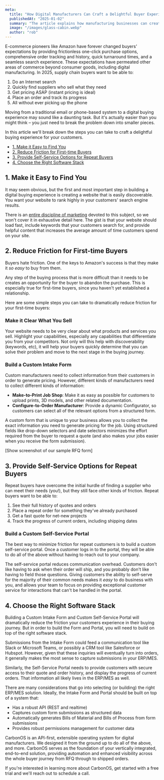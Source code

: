 ```yaml
---
meta:
  title: "How Digital Manufacturers Can Craft a Delightful Buyer Experience in 2025"
  publishedAt: "2025-01-02"
  summary: "The article explains how manufacturing businesses can create a modern digital buying experience that meets customer expectations by making their services easily discoverable online, reducing friction for first-time buyers through clear website content and custom intake forms, and providing self-service options for repeat customers through dedicated portals that allow order tracking and reordering."
  image: "/images/glass-cabin.webp"
  author: "rob"
---
```


E-commerce pioneers like Amazon have forever changed buyers' expectations by providing frictionless one-click purchase options, comprehensive order tracking and history, quick turnaround times, and a seamless search experience. These expectations have permeated other areas of commerce beyond consumer goods, including digital manufacturing. In 2025, supply chain buyers want to be able to:

1. Do an Internet search
2. Quickly find suppliers who sell what they need
3. Get pricing ASAP (instant pricing is ideal)
4. Place an order and track its progress
5. All without ever picking up the phone

Moving from a traditional email or phone-based system to a digital buying experience may sound like a daunting task. But it's actually easier than you might think – you just need to break the problem down into smaller pieces.

In this article we'll break down the steps you can take to craft a delightful buying experience for your customers.

- [1. Make it Easy to Find You](#1-make-it-easy-to-find-you)
- [2. Reduce Friction for First-time Buyers](#2-reduce-friction-for-first-time-buyers)
- [3. Provide Self-Service Options for Repeat Buyers](#3-provide-self-service-options-for-repeat-buyers)
- [4. Choose the Right Software Stack](#4-choose-the-right-software-stack)

## 1. Make it Easy to Find You

It may seem obvious, but the first and most important step in building a digital buying experience is creating a website that is easily discoverable. You want your website to rank highly in your customers' search engine results.

There is an [entire discipline of marketing](https://moz.com/beginners-guide-to-seo) devoted to this subject, so we won't cover it in exhaustive detail here. The gist is that your website should load fast, include keywords that your customers search for, and provide helpful content that increases the average amount of time customers spend on your site.

## 2\. Reduce Friction for First-time Buyers

Buyers hate friction. One of the keys to Amazon's success is that they make it _so easy_ to buy from them.

Any step of the buying process that is more difficult than it needs to be creates an opportunity for the buyer to abandon the purchase. This is especially true for first-time buyers, since you haven't yet established a relationship.

Here are some simple steps you can take to dramatically reduce friction for your first-time buyers:

### Make it Clear What You Sell

Your website needs to be very clear about what products and services you sell. Highlight your capabilities, especially any capabilities that differentiate you from your competitors. Not only will this help with discoverability (keywords, etc), it will help your buyers quickly determine that you can solve their problem and move to the next stage in the buying journey.

### Build a Custom Intake Form

Custom manufacturers need to collect information from their customers in order to generate pricing. However, different kinds of manufacturers need to collect different kinds of information:

- **Make-to-Print Job Shop**: Make it as easy as possible for customers to upload prints, 3D models, and other related documentation.
- **Configure-to-Order Manufacturer**: Provide a dynamic Configurator, so customers can select all of the relevant options from a structured form.

A custom form that is unique to your business allows you to collect the exact information you need to generate pricing for the job. Using structured fields like drop-down selectors and date selectors minimizes the effort required from the buyer to request a quote (and also makes your jobs easier when you receive the form submission).

\[Show screenshot of our sample RFQ form\]

## 3\. Provide Self-Service Options for Repeat Buyers

Repeat buyers have overcome the initial hurdle of finding a supplier who can meet their needs (you\!), but they still face other kinds of friction. Repeat buyers want to be able to:

1. See their full history of quotes and orders
2. Place a repeat order for something they've already purchased
3. Get a fast quote for net-new projects
4. Track the progress of current orders, including shipping dates

### Build a Custom Self-Service Portal

The best way to minimize friction for repeat customers is to build a custom self-service portal. Once a customer logs in to the portal, they will be able to do all of the above without having to reach out to your company.

The self-service portal reduces communication overhead. Customers don't like having to ask when their order will ship, and you probably don't like having to field those questions. Giving customers the ability to self-serve for the majority of their common needs makes it _easy_ to do business with you, and allows your team to focus on providing exceptional customer service for interactions that can't be handled in the portal.

## 4\. Choose the Right Software Stack

Building a Custom Intake Form and Custom Self-Service Portal will dramatically reduce the friction your customers experience in their buying journey. But in order to build the Form and Portal, you will need to build on top of the right software stack.

Submissions from the Intake Form could feed a communication tool like Slack or Microsoft Teams, or possibly a CRM tool like Salesforce or Hubspot. However, given that these inquiries will eventually turn into orders, it generally makes the most sense to capture submissions in your ERP/MES.

Similarly, the Self-Service Portal needs to provide customers with secure access to their quote and order history, and display the progress of current orders. That information all likely lives in the ERP/MES as well.

There are many considerations that go into selecting (or building) the right ERP/MES solution. Ideally, the Intake Form and Portal should be built on top of a system that:

- Has a robust API (REST and realtime)
- Captures custom form submissions as structured data
- Automatically generates Bills of Material and Bills of Process from form submissions
- Provides robust permissions management for customer data

CarbonOS is an API-first, extensible operating system for digital manufacturers. We designed it from the ground up to do all of the above, and more. CarbonOS serves as the foundation of your vertically integrated, end-to-end solution, providing automation and enhanced visibility across the whole buyer journey from RFQ through to shipped orders.

If you're interested in learning more about CarbonOS, get started with a free trial and we'll reach out to schedule a call.
